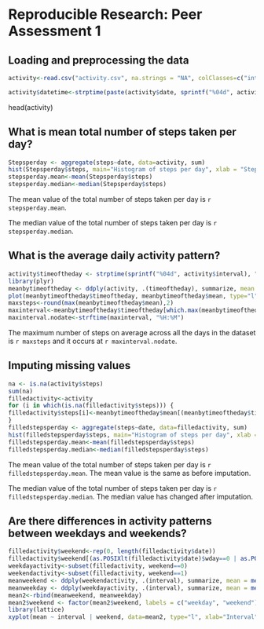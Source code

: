 # Reproducible Research: Peer Assessment 1


## Loading and preprocessing the data

``` r
activity<-read.csv("activity.csv", na.strings = "NA", colClasses=c("integer", "Date", "integer"))

activity$datetime<-strptime(paste(activity$date, sprintf("%04d", activity$interval)), "%Y-%m-%d %H%M")
```
head(activity)


## What is mean total number of steps taken per day?
``` r
Stepsperday <- aggregate(steps~date, data=activity, sum)  
hist(Stepsperday$steps, main="Histogram of steps per day", xlab = "Steps per day")
stepsperday.mean<-mean(Stepsperday$steps)
stepsperday.median<-median(Stepsperday$steps)
```
The mean value of the total number of steps taken per day is `r stepsperday.mean`.

The median value of the total number of steps taken per day is `r stepsperday.median`.


## What is the average daily activity pattern?
``` r
activity$timeoftheday <- strptime(sprintf("%04d", activity$interval), "%H%M")
library(plyr)
meanbytimeoftheday <- ddply(activity, .(timeoftheday), summarize, mean = mean(steps, na.rm = TRUE))
plot(meanbytimeoftheday$timeoftheday, meanbytimeoftheday$mean, type="l", main="Average number of steps taken per 5-minute interval", xlab="5-minute interval", ylab="Average number of steps")
maxsteps<-round(max(meanbytimeoftheday$mean),2)
maxinterval<-meanbytimeoftheday$timeoftheday[which.max(meanbytimeoftheday$mean)]
maxinterval.nodate<-strftime(maxinterval, "%H:%M")
```

The maximum number of steps on average across all the days in the dataset is `r maxsteps` and it occurs at `r maxinterval.nodate`.
    
## Imputing missing values
``` r
na <- is.na(activity$steps) 
sum(na)
filledactivity<-activity
for (i in which(is.na(filledactivity$steps))) {
filledactivity$steps[i]<-meanbytimeoftheday$mean[(meanbytimeoftheday$timeoftheday==filledactivity$timeoftheday[i])]
}
filledstepsperday <- aggregate(steps~date, data=filledactivity, sum)  
hist(filledstepsperday$steps, main="Histogram of steps per day", xlab = "Steps per day")
filledstepsperday.mean<-mean(filledstepsperday$steps)
filledstepsperday.median<-median(filledstepsperday$steps)
```
The mean value of the total number of steps taken per day is `r filledstepsperday.mean`. The mean value is the same as before imputation.

The median value of the total number of steps taken per day is `r filledstepsperday.median`. The median value has changed after imputation.


## Are there differences in activity patterns between weekdays and weekends?
``` r
filledactivity$weekend<-rep(0, length(filledactivity$date))
filledactivity$weekend[(as.POSIXlt(filledactivity$date)$wday==0 | as.POSIXlt(filledactivity$date)$wday==6)]<-1
weekdayactivity<-subset(filledactivity, weekend==0)
weekendactivity<-subset(filledactivity, weekend==1)
meanweekend <- ddply(weekendactivity, .(interval), summarize, mean = mean(steps, na.rm = TRUE), weekend=1)
meanweekday <- ddply(weekdayactivity, .(interval), summarize, mean = mean(steps, na.rm = TRUE), weekend=0)
mean2<-rbind(meanweekend, meanweekday)
mean2$weekend <- factor(mean2$weekend, labels = c("weekday", "weekend"))
library(lattice)
xyplot(mean ~ interval | weekend, data=mean2, type="l", xlab="Interval", ylab="Number of steps", layout = c(1, 2)) ## Plot with 2 panels
```
